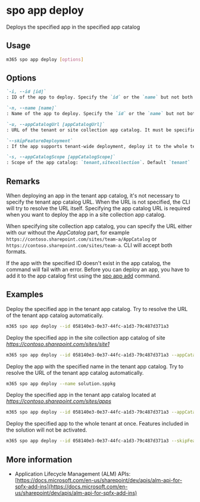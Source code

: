 
# spo app deploy

Deploys the specified app in the specified app catalog

## Usage

```sh
m365 spo app deploy [options]
```

## Options

```md definition-list
`-i, --id [id]`
: ID of the app to deploy. Specify the `id` or the `name` but not both

`-n, --name [name]`
: Name of the app to deploy. Specify the `id` or the `name` but not both

`-u, --appCatalogUrl [appCatalogUrl]`
: URL of the tenant or site collection app catalog. It must be specified when the scope is `sitecollection`

`--skipFeatureDeployment`
: If the app supports tenant-wide deployment, deploy it to the whole tenant

`-s, --appCatalogScope [appCatalogScope]`
: Scope of the app catalog: `tenant,sitecollection`. Default `tenant`
```

<Global />

## Remarks

When deploying an app in the tenant app catalog, it's not necessary to specify the tenant app catalog URL. When the URL is not specified, the CLI will try to resolve the URL itself. Specifying the app catalog URL is required when you want to deploy the app in a site collection app catalog.

When specifying site collection app catalog, you can specify the URL either with our without the _AppCatalog_ part, for example `https://contoso.sharepoint.com/sites/team-a/AppCatalog` or `https://contoso.sharepoint.com/sites/team-a`. CLI will accept both formats.

If the app with the specified ID doesn't exist in the app catalog, the command will fail with an error. Before you can deploy an app, you have to add it to the app catalog first using the [spo app add](./app-add.mdx) command.

## Examples

Deploy the specified app in the tenant app catalog. Try to resolve the URL of the tenant app catalog automatically.

```sh
m365 spo app deploy --id 058140e3-0e37-44fc-a1d3-79c487d371a3
```

Deploy the specified app in the site collection app catalog of site _https://contoso.sharepoint.com/sites/site1_

```sh
m365 spo app deploy --id 058140e3-0e37-44fc-a1d3-79c487d371a3 --appCatalogScope sitecollection --appCatalogUrl https://contoso.sharepoint.com/sites/site1
```

Deploy the app with the specified name in the tenant app catalog. Try to resolve the URL of the tenant app catalog automatically.

```sh
m365 spo app deploy --name solution.sppkg
```

Deploy the specified app in the tenant app catalog located at _https://contoso.sharepoint.com/sites/apps_

```sh
m365 spo app deploy --id 058140e3-0e37-44fc-a1d3-79c487d371a3 --appCatalogUrl https://contoso.sharepoint.com/sites/apps
```

Deploy the specified app to the whole tenant at once. Features included in the solution will not be activated.

```sh
m365 spo app deploy --id 058140e3-0e37-44fc-a1d3-79c487d371a3 --skipFeatureDeployment
```

## More information

- Application Lifecycle Management (ALM) APIs: [https://docs.microsoft.com/en-us/sharepoint/dev/apis/alm-api-for-spfx-add-ins](https://docs.microsoft.com/en-us/sharepoint/dev/apis/alm-api-for-spfx-add-ins)
